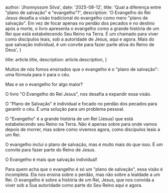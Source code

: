 
  author: 'Jhonnyssom Silva',
  date: '2025-08-12',
  title: 'Qual a diferença entre "plano de salvação" e "evangelho"?',
  description:
    'O Evangelho do Rei Jesus desafia a visão tradicional do evangelho como mero "plano de salvação". Em vez de focar apenas no perdão dos pecados e no destino após a morte, o livro apresenta o evangelho como a grande história de um Rei que está estabelecendo Seu Reino na Terra. É um chamado para viver como discípulos leais, sob a autoridade de Jesus, aqui e agora. Mais do que salvação individual, é um convite para fazer parte ativa do Reino de Deus',
}

  title: article.title,
  description: article.description,
}


Muitos de nós fomos ensinados que o evangelho é o "plano de salvação": uma fórmula para ir para o céu.

Mas e se o evangelho for algo maior?

O livro "O Evangelho do Rei Jesus", nos desafia a expandir essa visão.

O "Plano de Salvação" é individual e focado no perdão dos pecados para garantir o céu. É uma solução para um problema pessoal.

O "Evangelho" é a grande história de um Rei (Jesus) que está estabelecendo seu Reino na Terra. Não é apenas sobre para onde vamos depois de morrer, mas sobre como vivemos agora, como discípulos leais a um Rei.

O evangelho inclui o plano de salvação, mas é muito mais do que isso. É um convite para fazer parte do Reino de Jesus.

O Evangelho é mais que salvação individual!

Para quem acha que o evangelho é só um "plano de salvação", essa visão é incompleta. Ela nos ensina sobre o perdão, mas não sobre a lealdade a um Rei. O evangelho é sobre a história de um Rei, Jesus, que nos convida a viver sob a Sua autoridade como parte do Seu Reino aqui e agora.
